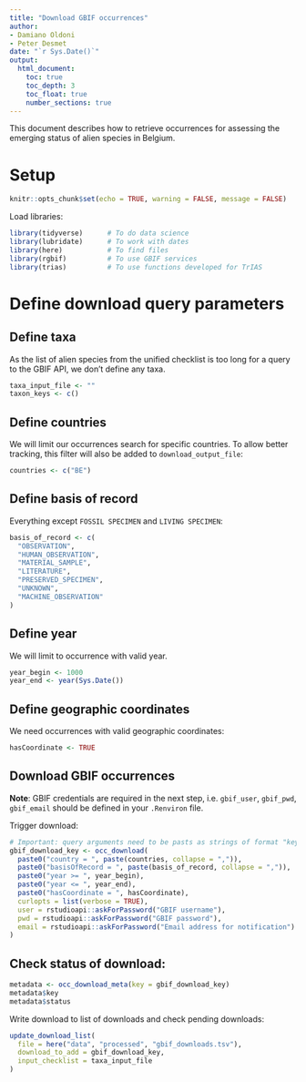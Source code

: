 ```yaml
---
title: "Download GBIF occurrences"
author:
- Damiano Oldoni
- Peter Desmet
date: "`r Sys.Date()`"
output:
  html_document:
    toc: true
    toc_depth: 3
    toc_float: true
    number_sections: true
---
```


This document describes how to retrieve occurrences for assessing the emerging status of alien species in Belgium.

# Setup

```r
knitr::opts_chunk$set(echo = TRUE, warning = FALSE, message = FALSE)
```

Load libraries:

```r
library(tidyverse)      # To do data science
library(lubridate)      # To work with dates
library(here)           # To find files
library(rgbif)          # To use GBIF services
library(trias)          # To use functions developed for TrIAS
```

# Define download query parameters

## Define taxa

As the list of alien species from the unified checklist is too long for a query to the GBIF API, we don't define any taxa.

```r
taxa_input_file <- ""
taxon_keys <- c()
```

## Define countries

We will limit our occurrences search for specific countries. To allow better tracking, this filter will also be added to `download_output_file`:

```r
countries <- c("BE")
```

## Define basis of record

Everything except `FOSSIL SPECIMEN` and `LIVING SPECIMEN`:

```r
basis_of_record <- c(
  "OBSERVATION", 
  "HUMAN_OBSERVATION",
  "MATERIAL_SAMPLE", 
  "LITERATURE", 
  "PRESERVED_SPECIMEN", 
  "UNKNOWN", 
  "MACHINE_OBSERVATION"
)
```

## Define year

We will limit to occurrence with valid year.

```r
year_begin <- 1000
year_end <- year(Sys.Date())
```

## Define geographic coordinates

We need occurrences with valid geographic coordinates:

```r
hasCoordinate <- TRUE
```

## Download GBIF occurrences

**Note**: GBIF credentials are required in the next step, i.e. `gbif_user`, `gbif_pwd`, `gbif_email` should be defined in your `.Renviron` file. 

Trigger download:

```r
# Important: query arguments need to be pasts as strings of format "key = value"
gbif_download_key <- occ_download(
  paste0("country = ", paste(countries, collapse = ",")),
  paste0("basisOfRecord = ", paste(basis_of_record, collapse = ",")),
  paste0("year >= ", year_begin),
  paste0("year <= ", year_end),
  paste0("hasCoordinate = ", hasCoordinate),
  curlopts = list(verbose = TRUE),
  user = rstudioapi::askForPassword("GBIF username"),
  pwd = rstudioapi::askForPassword("GBIF password"),
  email = rstudioapi::askForPassword("Email address for notification")
)
```

## Check status of download:

```r
metadata <- occ_download_meta(key = gbif_download_key)
metadata$key
metadata$status
```

Write download to list of downloads and check pending downloads:

```r
update_download_list(
  file = here("data", "processed", "gbif_downloads.tsv"), 
  download_to_add = gbif_download_key, 
  input_checklist = taxa_input_file
)
```
